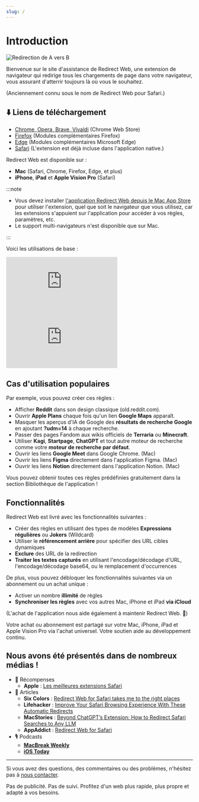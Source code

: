 ```yaml
---
slug: /
---
```



# Introduction

<div style={{display: "flex", flexDirection: "column", alignItems: "flex-start", marginBottom: "25px"}}>
  <img src="./img/redirect-a-to-b.png" style={{display: "block", minWidth: "360px", maxWidth: "500px", width: "100%", height: "auto", marginBottom: "25px"}} alt="Redirection de A vers B" />
  <ExtensionStoreLinks />
</div>

Bienvenue sur le site d'assistance de Redirect Web, une extension de navigateur qui redirige tous les chargements de page dans votre navigateur, vous assurant d'atterrir toujours là où vous le souhaitez.

(Anciennement connu sous le nom de Redirect Web pour Safari.)

## ⬇️ Liens de téléchargement

- [Chrome, Opera, Brave, Vivaldi](https://chromewebstore.google.com/detail/ffglckbhfbfmdkefdmjbhpnffkcmlhdh) (Chrome Web Store)
- [Firefox](https://addons.mozilla.org/firefox/addon/redirect-web/) (Modules complémentaires Firefox)
- [Edge](https://microsoftedge.microsoft.com/addons/detail/hmfkakfdccgdpgemaicfgngnmflefpga) (Modules complémentaires Microsoft Edge)
- [Safari](https://apps.apple.com/app/id1571283503) (L'extension est déjà incluse dans l'application native.)

Redirect Web est disponible sur :

- **Mac** (Safari, Chrome, Firefox, Edge, et plus)
- **iPhone**, **iPad** et **Apple Vision Pro** (Safari)

:::note

- Vous devez installer [l'application Redirect Web depuis le Mac App Store](https://apps.apple.com/app/id1571283503) pour utiliser l'extension, quel que soit le navigateur que vous utilisez, car les extensions s'appuient sur l'application pour accéder à vos règles, paramètres, etc.
- Le support multi-navigateurs n'est disponible que sur Mac.

:::

Voici les utilisations de base :

<iframe style={{width:"100%", aspectRatio:"9/16", height:"auto", maxHeight:"60vh", maxWidth:"35vh"}} src="https://www.youtube.com/embed/NaQ5X-v-qJU" title="iOS Demo Video (YouTube)" frameborder="0" allow="accelerometer; autoplay; clipboard-write; encrypted-media; gyroscope; picture-in-picture; web-share" allowfullscreen></iframe>

<iframe style={{width:"100%", aspectRatio:"17/9", height:"auto", maxHeight:"100vh"}} src="https://www.youtube.com/embed/5eU89Gu73SQ" title="macOS Demo Video (YouTube)" frameborder="0" allow="accelerometer; autoplay; clipboard-write; encrypted-media; gyroscope; picture-in-picture; web-share" allowfullscreen></iframe>

## Cas d'utilisation populaires

Par exemple, vous pouvez créer ces règles :

- Afficher **Reddit** dans son design classique (old.reddit.com).
- Ouvrir **Apple Plans** chaque fois qu'un lien **Google Maps** apparaît.
- Masquer les aperçus d'IA de Google des **résultats de recherche Google** en ajoutant **?udm=14** à chaque recherche.
- Passer des pages Fandom aux wikis officiels de **Terraria** ou **Minecraft**.
- Utiliser **Kagi**, **Startpage**, **ChatGPT** et tout autre moteur de recherche comme votre **moteur de recherche par défaut**.
- Ouvrir les liens **Google Meet** dans Google Chrome. (Mac)
- Ouvrir les liens **Figma** directement dans l'application Figma. (Mac)
- Ouvrir les liens **Notion** directement dans l'application Notion. (Mac)

Vous pouvez obtenir toutes ces règles prédéfinies gratuitement dans la section Bibliothèque de l'application !

## Fonctionnalités

Redirect Web est livré avec les fonctionnalités suivantes :

- Créer des règles en utilisant des types de modèles **Expressions régulières** ou **Jokers** (Wildcard)
- Utiliser le **référencement arrière** pour spécifier des URL cibles dynamiques
- **Exclure** des URL de la redirection
- **Traiter les textes capturés** en utilisant l'encodage/décodage d'URL, l'encodage/décodage base64, ou le remplacement d'occurrences

De plus, vous pouvez débloquer les fonctionnalités suivantes via un abonnement ou un achat unique :

- Activer un nombre **illimité** de règles
- **Synchroniser les règles** avec vos autres Mac, iPhone et iPad **via iCloud**

(L'achat de l'application nous aide également à maintenir Redirect Web. 🙏)

Votre achat ou abonnement est partagé sur votre Mac, iPhone, iPad et Apple Vision Pro via l'achat universel. Votre soutien aide au développement continu.

## Nous avons été présentés dans de nombreux médias !

* 🏅 Récompenses
    * **Apple** : [Les meilleures extensions Safari](https://apps.apple.com/us/story/id1377753262)
* 📰 Articles
    * **Six Colors** : [Redirect Web for Safari takes me to the right places](https://sixcolors.com/post/2022/11/redirect-web-for-safari-takes-me-to-the-right-places/)
    * **Lifehacker** : [Improve Your Safari Browsing Experience With These Automatic Redirects](https://lifehacker.com/improve-your-safari-browsing-experience-with-these-auto-1849812013)
    * **MacStories** : [Beyond ChatGPT’s Extension: How to Redirect Safari Searches to Any LLM](https://www.macstories.net/tutorials/beyond-chatgpts-extension-how-to-redirect-safari-searches-to-any-llm/)
    * **AppAddict** : [Redirect Web for Safari](https://appaddict.app/post/redirect-web-for-safari)
* 🎙️ Podcasts
    * [**MacBreak Weekly**](https://youtu.be/I251K3L2s88?t=7427)
    * [**iOS Today**](https://youtu.be/cWkwH84b6M4?t=636)

---

Si vous avez des questions, des commentaires ou des problèmes, n'hésitez pas à [nous contacter](contact-us).

Pas de publicité. Pas de suivi. Profitez d'un web plus rapide, plus propre et adapté à vos besoins.
